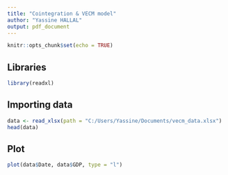 ```yaml
---
title: "Cointegration & VECM model"
author: "Yassine HALLAL"
output: pdf_document
---
```


```r
knitr::opts_chunk$set(echo = TRUE)
```

## Libraries

```r
library(readxl)
```


## Importing data

```r
data <- read_xlsx(path = "C:/Users/Yassine/Documents/vecm_data.xlsx")
head(data)
```

## Plot

```r
plot(data$Date, data$GDP, type = "l")
```


